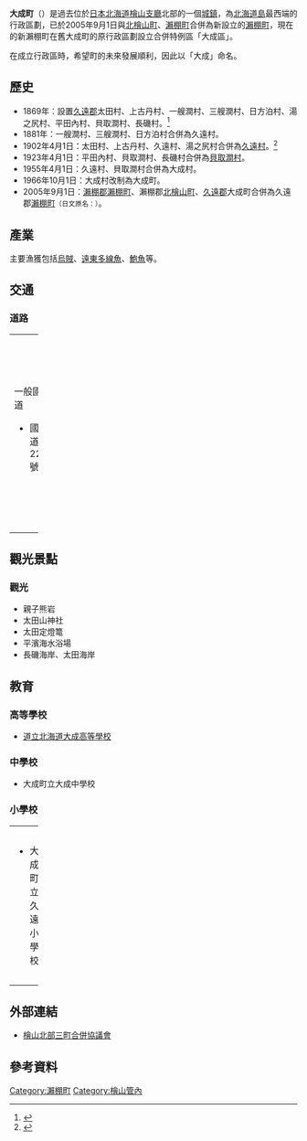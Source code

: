 {{日本町村 (廢除)
| 自治體名=大成
| 町村=町
| 町村章=[[File:Emblem_of_Taisei.gif|100px]]
| 日文原名=大成町
| 平假名=たいせいちょう
| 羅馬字拼音=Taisei-chō
| 都道府縣=北海道
| 廢除時間=2005年9月1日
| 廢除理由=[[新設合併|新設合併]]
| 廢除時處置=[[北檜山町|北檜山町]]、'''大成町'''、[[瀨棚町_(1921年-2005年)|瀨棚町]] → [[瀨棚町|瀨棚町]]
| 現在自治體=瀨棚町
| 支廳=檜山支廳
| 郡=久遠郡
| 編號=01366-8
| 面積=133.91
| 邊界未定=
| 人口=2,428
| 統計時間=2005年8月31日
| 自治體=[[北檜山町|北檜山町]]、[[熊石町|熊石町]]
| 樹=[[紫杉|紫杉]]
| 花=[[杜鵑花|杜鵑花]]
| 鳥=
| 其他象徵物=
| 其他象徵=
| 郵遞區號=043-0595
| 所在地=久遠郡大成町字都427番地
| 電話號碼=1398-4-5511
| 外部連結=http://www.town.setana.lg.jp/archive/taisei/index.htm
| 經度=
| 緯度=
| 地圖=
| 註記=
}}
'''大成町'''（{{jpn|j=大成町|hg=たいせいちょう|rm=Taisei chō|f=y}}）是過去位於[[日本|日本]][[北海道|北海道]][[檜山支廳|檜山支廳]]北部的一個[[城鎮|城鎮]]，為[[北海道島|北海道島]]最西端的行政區劃，已於2005年9月1日與[[北檜山町|北檜山町]]、[[瀨棚町_(1921年-2005年)|瀨棚町]]合併為新設立的[[瀨棚町|瀨棚町]]，現在的新瀨棚町在舊大成町的原行政區劃設立合併特例區「大成區」。

在成立行政區時，希望町的未來發展順利，因此以「大成」命名。

==歷史==
*1869年：設置[[久遠郡|久遠郡]]太田村、上古丹村、一艘澗村、三艘澗村、日方泊村、湯之尻村、平田內村、貝取澗村、長磯村。<ref>{{Cite web| publisher=瀨棚町公所| title=瀨棚町勢要覽2007| url=http://www.town.setana.lg.jp/modules/xfsection/article.php?articleid=359| accessdate=2007年12月19日| language=ja| archive-date=2007年10月19日| archive-url=https://web.archive.org/web/20071019104650/http://www.town.setana.lg.jp/modules/xfsection/article.php?articleid=359| dead-url=no}}</ref>
*1881年：一艘澗村、三艘澗村、日方泊村合併為久遠村。
*1902年4月1日：太田村、上古丹村、久遠村、湯之尻村合併為[[久遠村|久遠村]]。<ref>{{Cite web |url=http://homepage1.nifty.com/ishato/tiri/sityoson/01hokkai/01_hokkai11.htm#hiyama |title=市町村的變遷 - 北海道［道央・道南］ |publisher=ISSIE |accessdate=2008年3月8日 |language=ja |deadurl=yes |archiveurl=https://web.archive.org/web/20090930122953/http://homepage1.nifty.com/ishato/tiri/sityoson/01hokkai/01_hokkai11.htm#hiyama |archivedate=2009年9月30日 }}</ref>
*1923年4月1日：平田內村、貝取澗村、長磯村合併為[[貝取澗村|貝取澗村]]。
*1955年4月1日：久遠村、貝取澗村合併為大成村。
*1966年10月1日：大成村改制為大成町。
*2005年9月1日：[[瀨棚郡|瀨棚郡]][[瀨棚町_(1921年-2005年)|瀨棚町]]、瀨棚郡[[北檜山町|北檜山町]]、[[久遠郡|久遠郡]]大成町合併為久遠郡[[瀨棚町|瀨棚町]]<small>（日文原名：{{lang|ja|せたな町}}）</small>。

==產業==
主要漁獲包括[[烏賊|烏賊]]、[[遠東多線魚|遠東多線魚]]、[[鮑魚|鮑魚]]等。

==交通==
===道路===

{| width="100%"
|-----
| valign="top" width="50%" |
;一般國道
* 國道229號
| valign="top" |
;[[都道府縣道|道道]]
* 北海道道740號北檜山大成線
|}

==觀光景點==
===觀光===
* 親子熊岩
* 太田山神社
* 太田定燈篭
* 平濱海水浴場
* 長磯海岸、太田海岸

==教育==
===高等學校===
* [http://www.edu-taisei.info/~hs/ 道立北海道大成高等學校]{{Wayback|url=http://www.edu-taisei.info/~hs/ |date=20071226233855 }}

===中學校===
* 大成町立大成中學校

===小學校===

{| width="100%"
|-----
| valign="top" width="33%" |
* 大成町立久遠小學校
| valign="top" width="33%" |
* 大成町立長磯小學校
| valign="top" width="33%" |
* 大成町立平田內小學校
|}

==外部連結==
* {{Ja icon}}[http://www.town.setana.lg.jp/archive/gappei1/ 檜山北部三町合併協議會]{{Wayback|url=http://www.town.setana.lg.jp/archive/gappei1/ |date=20071023070009 }}

==參考資料==
<div class="references-small">
<references />

{{檜山支廳}}
{{Authority control}}

[[Category:瀨棚町|Category:瀨棚町]]
[[Category:檜山管內|Category:檜山管內]]